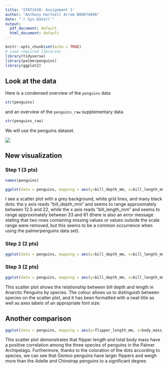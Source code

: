 ```yaml
---
title: 'STAT2430: Assignment 1'
author: "Anthony Hartnell Arrom B00874996"
date: "`r Sys.Date()`"
output:
  pdf_document: default
  html_document: default
---
```


<!--
[10 pts=3+2+2+2+1]

Do not change this. but run this cell before working
on this assignment.
-->

```r
knitr::opts_chunk$set(echo = TRUE)
# Load required libraries
library(tidyverse)
library(palmerpenguins)
library(ggplot2)
```


<!--

Instructions

For assignment 1, complete the following tasks

* Add your name and today's date up at the top of this file
* Familiarize yourself with the `penguins` dataset in the next section.
* Draw a plot and refine it twice using the methods from Lesson 5 Making your first plot as directed below
* Before knitting this file, make sure for each figure to:
-describe the figure you plan to show, 
-show your R code for the figure
-show the output of your R code
-say a sentence or 2 about each figure (interpretation)

Your report should 
-->

## Look at the data

Here is a condensed overview of the `penguins` data

```r
str(penguins)
```
and an overview of the `penguins_raw` supplementary data.

```r
str(penguins_raw)
```

We will use the penguins dataset.

<!--
Read the documentation by searching for palmerpenguins in the "Help" tab.
-->

![](penguinscompare.jpg)

## New visualization

### Step 1 (3 pts)

<!--

q1.1

Write a R code (1 line) that print the names of the columns of the penguins dataset. [0.5 pts]

-->


```r
names(penguins)
```


<!--

q1.2

Create a scatterplot of bill length (on the x axis) and bill depth (on the y axis).  Make the simplest plot you can, using just `ggplot`, `aes` and `geom_point`. [1.5 pts]

-->



```r
ggplot(data = penguins, mapping = aes(y=bill_depth_mm, x=bill_length_mm)) + geom_point()
```


<!--
q1.3

Write 1 sentence that describes what you see (or do not see)  in your plot [1 pt]
-->

I see a scatter plot with a grey background, white grid lines, and many black dots: the y axis reads "bill_depth_mm" and seems to range approximately between 12.5 and 22, while the x axis reads "bill_length_mm" and seems to range approximately between 33 and 61 (there is also an error message stating that two rows containing missing values or values outside the scale range were removed, but this seems to be a common occurrence when using the palmerpenguins data set).

### Step 2 (2 pts)

<!--
q2.1

Refine your previous plot, adding colour or shape to indicate the species. Just do the minimal change. (2 pts)
-->


```r
ggplot(data = penguins, mapping = aes(y=bill_depth_mm, x=bill_length_mm)) + geom_point(aes(colour=species))
```


<!--

q2.2

The addition of distinguishing species by colour on the plot informs us clearly that bill depth and bill length are correlated with species, with there being three obvious groupings; one for each species.
-->


### Step 3 (2 pts)

<!--

q3.1

Refine your plot by adding informative and readable axis labels and a brief title for the plot.
-->


```r
ggplot(data = penguins, mapping = aes(y=bill_depth_mm, x=bill_length_mm)) + geom_point(aes(colour=species)) + labs(title="Palmer Archipelago Penguins' Bill Measurements", x="Bill Length", y="Bill Depth") + theme(text = element_text(size=13))
```

This scatter plot shows the relationship between bill depth and length in Anarctic Penguins by species. The colour allows us to distinguish between species on the scatter plot, and it has been formatted with a neat title as well as axes labels of an appropriate font size.

## Another comparison 

<!--

q4 (2 pts)

Make any additional plot of your choice to illustrate another aspect of the comparison of penguins morphologies across species 
-->


```r
ggplot(data = penguins, mapping = aes(y=flipper_length_mm, x=body_mass_g)) + geom_point(aes(colour=species)) + labs(title="Palmer Penguins' Flipper Length & Body Mass", x="Body Mass", y="Flipper Length") + theme(text = element_text(size=13))
```

This scatter plot demonstrates that flipper length and total body mass have a positive correlation among the three species of penguins in the Palmer Archipelago. Furthermore, thanks to the coloration of the dots according to species, we can see that Gentoo penguins have larger flippers and weigh more than the Adelie and Chinstrap penguins to a significant degree.

<!--

q5 Knit and submit Rmd+pdf (1 pt)

Knit your work to pdf (click "knit" in the menu just at the top of the editing window).

If knitting does not work, spot the line with an error, fix the error in your Rmd file, then reknit. Iterate this procedure until until there are no errors and knitting finishes.

If knitting to pdf does not work, knit to html, load the html in your web browser and use the print function of your browser to print your html file 'as pdf'.

Once done, upload two files, (one after the other): your Rmd file and the knitted pdf.

DO NOT FORGET TO REPLACE your name and banner id in the header of this file, but do NOT mess up the header!

Pushing your report to github [Unmarked but do it!]

Stage, commit and push your final .Rmd and your .html file to your GitHub repository (as done in W2 task number 3- see instructions on Brightspace>Week 2).

-->

